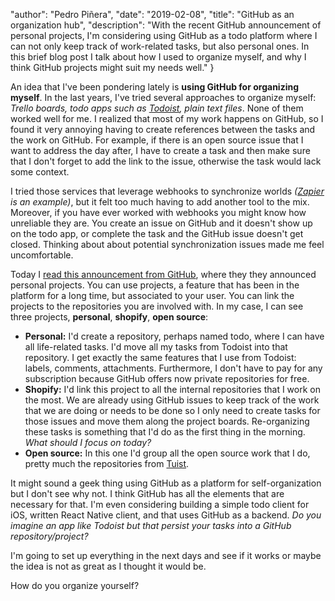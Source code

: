 
  "author": "Pedro Piñera",
  "date": "2019-02-08",
  "title": "GitHub as an organization hub",
  "description": "With the recent GitHub announcement of personal projects, I'm considering using GitHub as a todo platform where I can not only keep track of work-related tasks, but also personal ones. In this brief blog post I talk about how I used to organize myself, and why I think GitHub projects might suit my needs well."
}




An idea that I've been pondering lately is **using GitHub for organizing myself**. In the last years, I've tried several approaches to organize myself: _Trello boards, todo apps such as [Todoist](https://todoist.com), plain text files_. None of them worked well for me. I realized that most of my work happens on GitHub, so I found it very annoying having to create references between the tasks and the work on GitHub. For example, if there is an open source issue that I want to address the day after, I have to create a task and then make sure that I don't forget to add the link to the issue, otherwise the task would lack some context.

I tried those services that leverage webhooks to synchronize worlds _([Zapier](https://zapier.com) is an example)_, but it felt too much having to add another tool to the mix. Moreover, if you have ever worked with webhooks you might know how unreliable they are. You create an issue on GitHub and it doesn't show up on the todo app, or complete the task and the GitHub issue doesn't get closed. Thinking about about potential synchronization issues made me feel uncomfortable.

Today I [read this announcement from GitHub](https://github.blog/2019-02-07-user-owned-projects-your-personal-workspace/), where they they announced personal projects. You can use projects, a feature that has been in the platform for a long time, but associated to your user. You can link the projects to the repositories you are involved with. In my case, I can see three projects, **personal**, **shopify**, **open source**:

- **Personal:** I'd create a repository, perhaps named todo, where I can have all life-related tasks. I'd move all my tasks from Todoist into that repository. I get exactly the same features that I use from Todoist: labels, comments, attachments. Furthermore, I don't have to pay for any subscription because GitHub offers now private repositories for free.
- **Shopify:** I'd link this project to all the internal repositories that I work on the most. We are already using GitHub issues to keep track of the work that we are doing or needs to be done so I only need to create tasks for those issues and move them along the project boards. Re-organizing these tasks is something that I'd do as the first thing in the morning. _What should I focus on today?_
- **Open source:** In this one I'd group all the open source work that I do, pretty much the repositories from [Tuist](https://github.com/tuist).

It might sound a geek thing using GitHub as a platform for self-organization but I don't see why not. I think GitHub has all the elements that are necessary for that. I'm even considering building a simple todo client for iOS, written React Native client, and that uses GitHub as a backend. _Do you imagine an app like Todoist but that persist your tasks into a GitHub repository/project?_

I'm going to set up everything in the next days and see if it works or maybe the idea is not as great as I thought it would be.

How do you organize yourself?

    